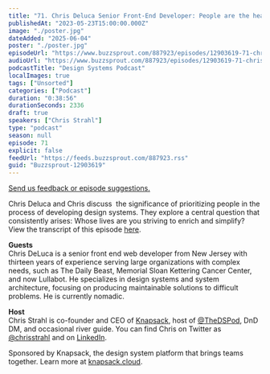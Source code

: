 ```yaml
---
title: "71. Chris Deluca Senior Front-End Developer: People are the heart of design systems"
publishedAt: "2023-05-23T15:00:00.000Z"
image: "./poster.jpg"
dateAdded: "2025-06-04"
poster: "./poster.jpg"
episodeUrl: "https://www.buzzsprout.com/887923/episodes/12903619-71-chris-deluca-senior-front-end-developer-people-are-the-heart-of-design-systems.mp3"
audioUrl: "https://www.buzzsprout.com/887923/episodes/12903619-71-chris-deluca-senior-front-end-developer-people-are-the-heart-of-design-systems.mp3"
podcastTitle: "Design Systems Podcast"
localImages: true
tags: ["Unsorted"]
categories: ["Podcast"]
duration: "0:38:56"
durationSeconds: 2336
draft: true
speakers: ["Chris Strahl"]
type: "podcast"
season: null
episode: 71
explicit: false
feedUrl: "https://feeds.buzzsprout.com/887923.rss"
guid: "Buzzsprout-12903619"
---
```

[Send us feedback or episode suggestions.](https://www.buzzsprout.com/twilio/text_messages/887923/open_sms)

Chris Deluca and Chris discuss  the significance of prioritizing people in the process of developing design systems. They explore a central question that consistently arises: Whose lives are you striving to enrich and simplify?  
View the transcript of this episode [here](https://docs.google.com/document/d/1T2RVf5X_bwWd5ZZ8WLaxTGObcSqKaa4U/edit).  
  
**Guests**  
Chris DeLuca is a senior front end web developer from New Jersey with thirteen years of experience serving large organizations with complex needs, such as The Daily Beast, Memorial Sloan Kettering Cancer Center, and now Lullabot. He specializes in design systems and system architecture, focusing on producing maintainable solutions to difficult problems. He is currently nomadic.  
  
**Host**  
Chris Strahl is co-founder and CEO of [Knapsack](https://www.knapsack.cloud/), host of [@TheDSPod](https://twitter.com/thedspod), DnD DM, and occasional river guide. You can find Chris on Twitter as [@chrisstrahl](https://twitter.com/chrisstrahl) and on [LinkedIn](https://www.linkedin.com/in/chrisstrahl/).  
  
Sponsored by Knapsack, the design system platform that brings teams together. Learn more at [knapsack.cloud](https://www.knapsack.cloud/?utm_source=podcast).
